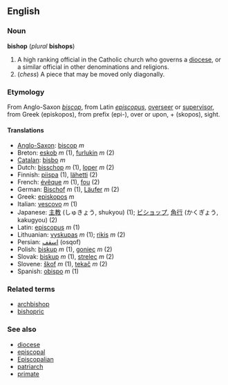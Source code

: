 ==English==
===Noun===
'''bishop''' (''plural'' '''bishops''')

#A high ranking official in the Catholic church who governs a [[diocese]], or a similar official in other denominations and religions.
#(''chess'') A piece that may be moved only diagonally.

===Etymology===
From Anglo-Saxon ''[[biscop]]'', from Latin ''[[episcopus]]'', [[overseer]] or [[supervisor]], from Greek [[]] (episkopos), from prefix [[]] (epi-), over or upon, + [[]] (skopos), sight.

==== Translations ====
*[[Anglo-Saxon]]: [[biscop]] ''m''
*Breton: [[eskob]] ''m'' (1), [[furlukin]] ''m'' (2)
*[[Catalan]]: [[bisbo]] ''m''
*Dutch: [[bisschop]] ''m'' (1), [[loper]] ''m'' (2)
*Finnish: [[piispa]] (1), [[lähetti]] (2)
*French: [[évêque]] ''m'' (1), [[fou]] (2)
*German: [[Bischof]] ''m'' (1), [[Läufer]] ''m'' (2)
*Greek: [[episkopos]] ''m''
*Italian: [[vescovo]] ''m'' (1)
*Japanese: [[主教]] (しゅきょう, shukyou) (1); [[ビショップ]], [[角行]] (かくぎょう, kakugyou) (2)
*Latin: [[episcopus]] ''m'' (1)
*Lithuanian: [[vyskupas]] ''m'' (1); [[rikis]] ''m'' (2)
*Persian: [[اسقف]] (osqof)
*Polish: [[biskup]] ''m'' (1), [[goniec]] ''m'' (2)
*Slovak: [[biskup]] ''m'' (1), [[strelec]] ''m'' (2)
*Slovene: [[škof]] ''m'' (1), [[tekač]] ''m'' (2)
*Spanish: [[obispo]] ''m'' (1)

===Related terms===
*[[archbishop]]
*[[bishopric]]

===See also===
*[[diocese]]
*[[episcopal]]
*[[Episcopalian]]
*[[patriarch]]
*[[primate]]
